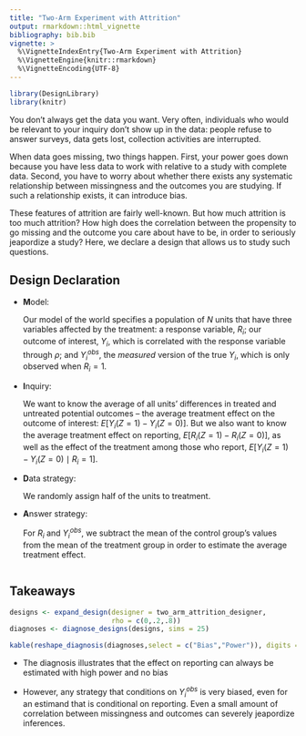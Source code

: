 ```yaml
---
title: "Two-Arm Experiment with Attrition"
output: rmarkdown::html_vignette
bibliography: bib.bib
vignette: >
  %\VignetteIndexEntry{Two-Arm Experiment with Attrition}
  %\VignetteEngine{knitr::rmarkdown}
  %\VignetteEncoding{UTF-8}
---
```



```r
library(DesignLibrary)
library(knitr)
```

You don't always get the data you want. Very often, individuals who would be relevant to your inquiry don't show up in the data: people refuse to answer surveys, data gets lost, collection activities are interrupted.

When data goes missing, two things happen. First, your power goes down because you have less data to work with relative to a study with complete data. Second, you have to worry about whether there exists any systematic relationship between missingness and the outcomes you are studying. If such a relationship exists, it can introduce bias. 

These features of attrition are fairly well-known. But how much attrition is too much attrition? How high does the correlation between the propensity to go missing and the outcome you care about have to be, in order to seriously jeapordize a study? Here, we declare a design that allows us to study such questions.

## Design Declaration

- **M**odel: 
    
    Our model of the world specifies a population of $N$ units that have three variables affected by the treatment: a response variable, $R_i$; our outcome of interest, $Y_i$, which is correlated with the response variable through $\rho$; and $Y^{obs}_i$, the *measured* version of the true $Y_i$, which is only observed when $R_i = 1$. 
  
- **I**nquiry: 
    
    We want to know the average of all units' differences in treated and untreated potential outcomes -- the average treatment effect on the outcome of interest: $E[Y_i(Z = 1) - Y_i(Z = 0)]$. But we also want to know the average treatment effect on reporting, $E[R_i(Z = 1) - R_i(Z = 0)]$, as well as the effect of the treatment among those who report, $E[Y_i(Z = 1) - Y_i(Z = 0) \mid R_i = 1]$.

- **D**ata strategy: 
    
    We randomly assign half of the units to treatment.

- **A**nswer strategy: 
    
    For $R_i$ and $Y^{obs}_i$, we subtract the mean of the control group's values  from the mean of the treatment group in order to estimate the average treatment effect. 

```r
```

## Takeaways

```r
designs <- expand_design(designer = two_arm_attrition_designer, 
                         rho = c(0,.2,.8))
diagnoses <- diagnose_designs(designs, sims = 25)
```

```r
kable(reshape_diagnosis(diagnoses,select = c("Bias","Power")), digits = 2)
```

- The diagnosis illustrates that the effect on reporting can always be estimated with high power and no bias

- However, any strategy that conditions on $Y_i^{obs}$ is very biased, even for an estimand that is conditional on reporting. Even a small amount of correlation between missingness and outcomes can severely jeapordize inferences.









